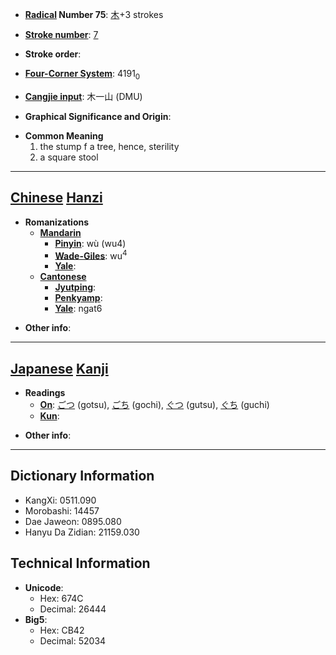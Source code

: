 * '''[[Wiktionary:Chinese radical index| Radical]] Number 75''': [[Wiktionary:Chinese radical index 木|木]]+3 strokes

* '''[[Wiktionary:Chinese total strokes index|Stroke number]]''': [[Wiktionary:Chinese total strokes index 7|7]]

* '''Stroke order''': 

* '''[[Wiktionary:Chinese four corner index|Four-Corner System]]''': 4191<sub>0</sub>

* '''[[Wiktionary:Chinese Cangjie index|Cangjie input]]''': 木一山 (DMU)

* '''Graphical Significance and Origin''': 

* '''Common Meaning'''
*#the stump f a tree, hence, sterility
*# a square stool


----

== [[Chinese]] [[Hanzi]] ==

* '''Romanizations'''
** '''[[Mandarin]]'''
*** '''[[Pinyin]]''': wù (wu4)
*** '''[[Wade-Giles]]''': wu<sup>4</sup>
*** '''[[Yale]]''': 
** '''[[Cantonese]]'''
*** '''[[Jyutping]]''':
*** '''[[Penkyamp]]''': 
*** '''[[Yale]]''': ngat6

* '''Other info''': 

----

== [[Japanese]] [[Kanji]] ==

* '''Readings'''
** '''[[On]]''': [[ごつ]] (gotsu), [[ごち]] (gochi), [[ぐつ]] (gutsu), [[ぐち]] (guchi)
** '''[[Kun]]''': 

* '''Other info''':  

----

== Dictionary Information ==

* KangXi: 0511.090
* Morobashi: 14457
* Dae Jaweon: 0895.080
* Hanyu Da Zidian: 21159.030

== Technical Information ==

* '''Unicode''':
** Hex: 674C
** Decimal: 26444
* '''Big5''':
** Hex: CB42
** Decimal: 52034